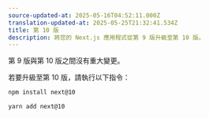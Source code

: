 ```yaml
---
source-updated-at: 2025-05-16T04:52:11.000Z
translation-updated-at: 2025-05-25T21:32:41.534Z
title: 第 10 版
description: 將您的 Next.js 應用程式從第 9 版升級至第 10 版。
---
```


第 9 版與第 10 版之間沒有重大變更。

若要升級至第 10 版，請執行以下指令：

```bash filename="Terminal"
npm install next@10

yarn add next@10
```